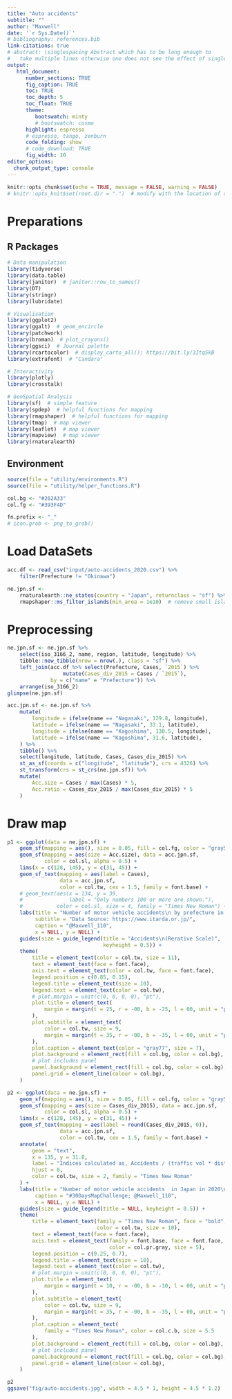 ```yaml
---
title: "Auto accidents"
subtitle: ""
author: "Maxwell"
date: '`r Sys.Date()`'
# bibliography: references.bib
link-citations: true
# abstract: \singlespacing Abstract which has to be long enough to 
#   take multiple lines otherwise one does not see the effect of single-spacing.
output: 
   html_document:
      number_sections: TRUE
      fig_caption: TRUE
      toc: TRUE
      toc_depth: 5
      toc_float: TRUE
      theme:
         bootswatch: minty
         # bootswatch: cosmo
      highlight: espresso
      # espresso, tango, zenburn
      code_folding: show
      # code_download: TRUE
      fig_width: 10
editor_options: 
  chunk_output_type: console
---
```


```r
knitr::opts_chunk$set(echo = TRUE, message = FALSE, warning = FALSE)
# knitr::opts_knit$set(root.dir = ".")  # modify with the location of code
```

# Preparations {.tabset .tabset-fade .tabset-pills}

## R Packages
```r
# Data manipulation
library(tidyverse)
library(data.table)
library(janitor)  # janitor::row_to_names()
library(DT)
library(stringr)
library(lubridate)

# Visualisation
library(ggplot2)
library(ggalt)  # geom_encircle
library(patchwork)
library(broman)  # plot_crayons()
library(ggsci)  # Journal palette
library(rcartocolor)  # display_carto_all(); https://bit.ly/3Itq5kB
library(extrafont)  # "Candara"

# Interactivity
library(plotly)
library(crosstalk)

# GeoSpatial Analysis
library(sf)  # simple feature
library(spdep)  # helpful functions for mapping
library(rmapshaper)  # helpful functions for mapping
library(tmap)  # map viewer
library(leaflet)  # map viewer
library(mapview)  # map viewer
library(rnaturalearth)
```

## Environment
```r
source(file = "utility/environments.R")
source(file = "utility/helper_functions.R")

col.bg <- "#262A33"
col.fg <- "#393F4D"

fn.prefix <- "_"
# icon.grob <- png_to_grob()
```


# Load DataSets {.tabset .tabset-fade .tabset-pills}
```r
acc.df <- read_csv("input/auto-accidents_2020.csv") %>% 
    filter(Prefecture != "Okinawa")

ne.jpn.sf <-
    rnaturalearth::ne_states(country = "Japan", returnclass = "sf") %>% 
    rmapshaper::ms_filter_islands(min_area = 1e10)  # remove small islands
```

# Preprocessing
```r
ne.jpn.sf <- ne.jpn.sf %>% 
    select(iso_3166_2, name, region, latitude, longitude) %>% 
    tibble::new_tibble(nrow = nrow(.), class = "sf") %>% 
    left_join(acc.df %>% select(Prefecture, Cases, `2015`) %>% 
                  mutate(Cases_div_2015 = Cases / `2015`), 
              by = c("name" = "Prefecture")) %>% 
    arrange(iso_3166_2)
glimpse(ne.jpn.sf)
```

```r
acc.jpn.sf <- ne.jpn.sf %>% 
    mutate(
        longitude = ifelse(name == "Nagasaki", 129.8, longitude), 
        latitude = ifelse(name == "Nagasaki", 33.1, latitude), 
        longitude = ifelse(name == "Kagoshima", 130.5, longitude), 
        latitude = ifelse(name == "Kagoshima", 31.6, latitude), 
    ) %>% 
    tibble() %>% 
    select(longitude, latitude, Cases, Cases_div_2015) %>% 
    st_as_sf(coords = c("longitude", "latitude"), crs = 4326) %>% 
    st_transform(crs = st_crs(ne.jpn.sf)) %>% 
    mutate(
        Acc.size = Cases / max(Cases) * 5, 
        Acc.ratio = Cases_div_2015 / max(Cases_div_2015) * 5
    )
```


# Draw map
```r
p1 <- ggplot(data = ne.jpn.sf) + 
    geom_sf(mapping = aes(), size = 0.05, fill = col.fg, color = "gray50") + 
    geom_sf(mapping = aes(size = Acc.size), data = acc.jpn.sf, 
            color = col.sl, alpha = 0.5) + 
    lims(x = c(128, 145), y = c(31, 45)) + 
    geom_sf_text(mapping = aes(label = Cases), 
                 data = acc.jpn.sf, 
                 color = col.tw, cex = 1.5, family = font.base) + 
    # geom_text(aes(x = 134, y = 39, 
    #               label = "Only numbers 100 or more are shown."), 
    #           color = col.sl, size = 4, family = "Times New Roman") + 
    labs(title = "Number of motor vehicle accidents\n by prefecture in 2020", 
         subtitle = "Data Source: https://www.itarda.or.jp/", 
         caption = "@Maxwell_110", 
         x = NULL, y = NULL) + 
    guides(size = guide_legend(title = "Accidents\n(Rerative Scale)", 
                               keyheight = 0.5)) + 
    theme(
        title = element_text(color = col.tw, size = 11), 
        text = element_text(face = font.face), 
        axis.text = element_text(color = col.tw, face = font.face), 
        legend.position = c(0.85, 0.15), 
        legend.title = element_text(size = 10), 
        legend.text = element_text(color = col.tw), 
        # plot.margin = unit(c(0, 0, 0, 0), "pt"), 
        plot.title = element_text(
            margin = margin(t = 25, r = -00, b = -25, l = 00, unit = "pt")
        ), 
        plot.subtitle = element_text(
            color = col.tw, size = 9, 
            margin = margin(t = 35, r = -00, b = -35, l = 00, unit = "pt")
        ), 
        plot.caption = element_text(color = "gray77", size = 7), 
        plot.background = element_rect(fill = col.bg, color = col.bg), 
        # plot includes panel
        panel.background = element_rect(fill = col.bg, color = col.bg), 
        panel.grid = element_line(colour = col.bg), 
    )
```

```r
p2 <- ggplot(data = ne.jpn.sf) + 
    geom_sf(mapping = aes(), size = 0.05, fill = col.fg, color = "gray50") + 
    geom_sf(mapping = aes(size = Cases_div_2015), data = acc.jpn.sf, 
            color = col.sl, alpha = 0.5) + 
    lims(x = c(128, 145), y = c(31, 45)) + 
    geom_sf_text(mapping = aes(label = round(Cases_div_2015, 0)), 
                 data = acc.jpn.sf, 
                 color = col.tw, cex = 1.5, family = font.base) + 
    annotate(
        geom = "text", 
        x = 135, y = 31.8, 
        label = "Indices calculated as, Accidents / (traffic vol * distance traveled). \nGreater risk of traffic accidents in Osaka, Tokyo, and Kanagawa. \nThe risk of automobile accidents is clearly concentrated in the major \nmetropolitan areas. However, if adjusted for confounding factors \nsuch as age, it would appear different.\nData Source: https://www.itarda.or.jp/ \nTools: R; ggplot; sf", 
        hjust = 0, 
        color = col.tw, size = 2, family = "Times New Roman"
    ) + 
    labs(title = "Number of motor vehicle accidents  in Japan in 2020\n normalized by traffic volume multiplied by \n distance traveled", 
         caption = "#30DaysMapChallenge; @Maxwell_110", 
         x = NULL, y = NULL) + 
    guides(size = guide_legend(title = NULL, keyheight = 0.5)) + 
    theme(
        title = element_text(family = "Times New Roman", face = "bold", 
                             color = col.tw, size = 10), 
        text = element_text(face = font.face), 
        axis.text = element_text(family = font.base, face = font.face,
                                 color = col.pr.gray, size = 5),
        legend.position = c(0.25, 0.7), 
        legend.title = element_text(size = 10), 
        legend.text = element_text(color = col.tw), 
        # plot.margin = unit(c(0, 0, 0, 0), "pt"), 
        plot.title = element_text(
            margin = margin(t = 10, r = -00, b = -10, l = 00, unit = "pt")
        ), 
        plot.subtitle = element_text(
            color = col.tw, size = 9, 
            margin = margin(t = 35, r = -00, b = -35, l = 00, unit = "pt")
        ), 
        plot.caption = element_text(
            family = "Times New Roman", color = col.c.b, size = 5.5
        ), 
        plot.background = element_rect(fill = col.bg, color = col.bg), 
        # plot includes panel
        panel.background = element_rect(fill = col.bg, color = col.bg), 
        panel.grid = element_line(colour = col.bg), 
    )

p2
ggsave("fig/auto-accidents.jpg", width = 4.5 * 1, height = 4.5 * 1.2)
```
